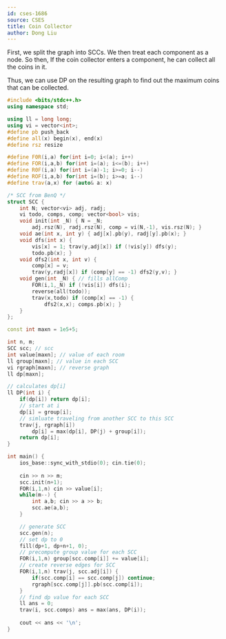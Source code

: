 ```yaml
---
id: cses-1686
source: CSES
title: Coin Collector
author: Dong Liu
---
```


First, we split the graph into SCCs. We then treat each component as a node. So then, If the coin collector enters a component, he can collect all the coins in it.

Thus, we can use DP on the resulting graph to find out the maximum coins that can be collected.

<LanguageSection>

<CPPSection>

```cpp
#include <bits/stdc++.h>
using namespace std;

using ll = long long;
using vi = vector<int>;
#define pb push_back
#define all(x) begin(x), end(x)
#define rsz resize

#define F0R(i,a) for(int i=0; i<(a); i++)
#define FOR(i,a,b) for(int i=(a); i<=(b); i++)
#define R0F(i,a) for(int i=(a)-1; i>=0; i--)
#define ROF(i,a,b) for(int i=(b); i>=a; i--)
#define trav(a,x) for (auto& a: x)

/* SCC from BenQ */
struct SCC {
	int N; vector<vi> adj, radj;
	vi todo, comps, comp; vector<bool> vis;
	void init(int _N) { N = _N;
		adj.rsz(N), radj.rsz(N), comp = vi(N,-1), vis.rsz(N); }
	void ae(int x, int y) { adj[x].pb(y), radj[y].pb(x); }
	void dfs(int x) {
		vis[x] = 1; trav(y,adj[x]) if (!vis[y]) dfs(y);
		todo.pb(x); }
	void dfs2(int x, int v) {
		comp[x] = v;
		trav(y,radj[x]) if (comp[y] == -1) dfs2(y,v); }
	void gen(int _N) { // fills allComp
		FOR(i,1,_N) if (!vis[i]) dfs(i);
		reverse(all(todo));
		trav(x,todo) if (comp[x] == -1) { 
			dfs2(x,x); comps.pb(x); }
	}
};

const int maxn = 1e5+5;

int n, m; 
SCC scc; // scc
int value[maxn]; // value of each room
ll group[maxn]; // value in each SCC
vi rgraph[maxn]; // reverse graph
ll dp[maxn];

// calculates dp[i] 
ll DP(int i) {
	if(dp[i]) return dp[i];
	// start at i
	dp[i] = group[i];
	// simluate traveling from another SCC to this SCC
	trav(j, rgraph[i])
		dp[i] = max(dp[i], DP(j) + group[i]);
	return dp[i];
}

int main() {
	ios_base::sync_with_stdio(0); cin.tie(0);
	
	cin >> n >> m;
	scc.init(n+1);
	FOR(i,1,n) cin >> value[i];
	while(m--) {
		int a,b; cin >> a >> b;
		scc.ae(a,b);
	}

	// generate SCC
	scc.gen(n);
	// set dp to 0
	fill(dp+1, dp+n+1, 0);
	// precompute group value for each SCC
	FOR(i,1,n) group[scc.comp[i]] += value[i];
	// create reverse edges for SCC
	FOR(i,1,n) trav(j, scc.adj[i]) {
		if(scc.comp[i] == scc.comp[j]) continue;
		rgraph[scc.comp[j]].pb(scc.comp[i]);
	}
	// find dp value for each SCC
	ll ans = 0;
	trav(i, scc.comps) ans = max(ans, DP(i));
	
	cout << ans << '\n';
}
```

</CPPSection>

</LanguageSection>
